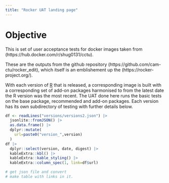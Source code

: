 ```yaml
---
title: "Rocker UAT landing page"
---
```


# Objective

This is set of user acceptance tests for docker images taken from (https://hub.docker.com/r/shug0131/cctu).

These are the outputs from the github repository (https://github.com/cam-ctu/rocker_edit), which itself is an emblishement up the (https://rocker-project.org/).

With each version of [R](https://cran.r-project.org/) that is released, a corresponding image is built with a corresponding set of add-on packages harmonised to from the latest date the R version was the most recent. The UAT done here runs the basic tests on the base package, recommended and add-on packages. Each version has its own subdirectory of testing with further details below.


```r
df <- readLines("versions/versions2.json") |>
  jsonlite::fromJSON() |>
  as.data.frame() |>
  dplyr::mutate(
    url=paste0("version_",version)
  ) 
df |> 
  dplyr::select(version, date, digest) |>
  kableExtra::kbl() |>
  kableExtra::kable_styling() |>
  kableExtra::column_spec(1, link=df$url)

# get json file and convert
# make table with links in it. 
```
